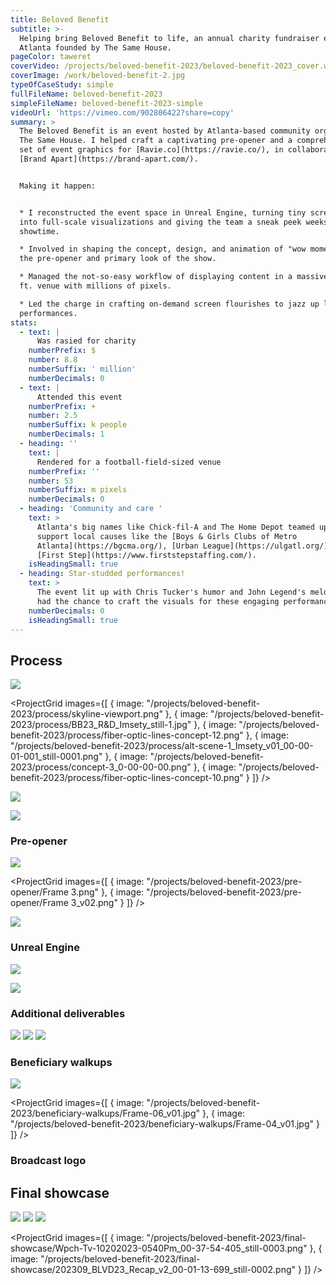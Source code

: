 ```yaml
---
title: Beloved Benefit
subtitle: >-
  Helping bring Beloved Benefit to life, an annual charity fundraiser event in
  Atlanta founded by The Same House.
pageColor: taweret
coverVideo: /projects/beloved-benefit-2023/beloved-benefit-2023_cover.webm
coverImage: /work/beloved-benefit-2.jpg
typeOfCaseStudy: simple
fullFileName: beloved-benefit-2023
simpleFileName: beloved-benefit-2023-simple
videoUrl: 'https://vimeo.com/902806422?share=copy'
summary: >
  The Beloved Benefit is an event hosted by Atlanta-based community organization
  The Same House. I helped craft a captivating pre-opener and a comprehensive
  set of event graphics for [Ravie.co](https://ravie.co/), in collaboration with
  [Brand Apart](https://brand-apart.com/).


  Making it happen:


  * I reconstructed the event space in Unreal Engine, turning tiny screen drafts
  into full-scale visualizations and giving the team a sneak peek weeks before
  showtime.

  * Involved in shaping the concept, design, and animation of "wow moments" of
  the pre-opener and primary look of the show.

  * Managed the not-so-easy workflow of displaying content in a massive 27k sq.
  ft. venue with millions of pixels.

  * Led the charge in crafting on-demand screen flourishes to jazz up live
  performances.
stats:
  - text: |
      Was rasied for charity
    numberPrefix: $
    number: 8.8
    numberSuffix: ' million'
    numberDecimals: 0
  - text: |
      Attended this event
    numberPrefix: +
    number: 2.5
    numberSuffix: k people
    numberDecimals: 1
  - heading: ''
    text: |
      Rendered for a football-field-sized venue
    numberPrefix: ''
    number: 53
    numberSuffix: m pixels
    numberDecimals: 0
  - heading: 'Community and care '
    text: >
      Atlanta's big names like Chick-fil-A and The Home Depot teamed up to
      support local causes like the [Boys & Girls Clubs of Metro
      Atlanta](https://bgcma.org/), [Urban League](https://ulgatl.org/), and
      [First Step](https://www.firststepstaffing.com/).
    isHeadingSmall: true
  - heading: Star-studded performances!
    text: >
      The event lit up with Chris Tucker's humor and John Legend's melodies. I
      had the chance to craft the visuals for these engaging performances.
    numberDecimals: 0
    isHeadingSmall: true
---
```



## Process

![](/projects/beloved-benefit-2023/process/fiber-optic-lines-peidmont-park.png)

<ProjectGrid
  images={[
    { image: "/projects/beloved-benefit-2023/process/skyline-viewport.png" },
    {
      image: "/projects/beloved-benefit-2023/process/BB23_R&D_Imsety_still-1.jpg"
    },
    {
      image:
        "/projects/beloved-benefit-2023/process/fiber-optic-lines-concept-12.png"
    },
    {
      image:
        "/projects/beloved-benefit-2023/process/alt-scene-1_Imsety_v01_00-00-01-001_still-0001.png"
    },
    { image: "/projects/beloved-benefit-2023/process/concept-3_0-00-00-00.png" },
    {
      image:
        "/projects/beloved-benefit-2023/process/fiber-optic-lines-concept-10.png"
    }
  ]}
/>

![](/projects/beloved-benefit-2023/process/alt-scene.png)

![](/projects/beloved-benefit-2023/process/image_72.png)

### Pre-opener

![](</projects/beloved-benefit-2023/pre-opener/Scene 10.png>)

<ProjectGrid
  images={[
    { image: "/projects/beloved-benefit-2023/pre-opener/Frame 3.png" },
    { image: "/projects/beloved-benefit-2023/pre-opener/Frame 3_v02.png" }
  ]}
/>

![](</projects/beloved-benefit-2023/pre-opener/Scene 3.png>)

### Unreal Engine

![](/projects/beloved-benefit-2023/unreal-engine/UnrealEditor_pCnVwUihfJ.jpg)

![](/projects/beloved-benefit-2023/unreal-engine/Cinema_4D_tgZjt9Gv4e.png)

### Additional deliverables

![](/projects/beloved-benefit-2023/additional-deliverables/final-number-reveal-lines.png)
![](/projects/beloved-benefit-2023/additional-deliverables/photo-treatment-1.png)
![](/projects/beloved-benefit-2023/additional-deliverables/transition-1_Imsety_v01_00-00-01-668_still-0001.png)

### Beneficiary walkups

![](</projects/beloved-benefit-2023/beneficiary-walkups/DOWNSTAGE PORTAL WALL copy 5.png>)

<ProjectGrid
  images={[
    {
      image: "/projects/beloved-benefit-2023/beneficiary-walkups/Frame-06_v01.jpg"
    },
    {
      image: "/projects/beloved-benefit-2023/beneficiary-walkups/Frame-04_v01.jpg"
    }
  ]}
/>

### Broadcast logo

<ProjectVimeo url="https://vimeo.com/907079867?share=copy" />

## Final showcase

![](/projects/beloved-benefit-2023/final-showcase/UnrealEditor_5LPUgkTWsC.jpg)
![](/projects/beloved-benefit-2023/final-showcase/UnrealEditor_W0HKaJNV0j.jpg)
![](/projects/beloved-benefit-2023/final-showcase/202309_BLVD23_Recap_v2_00-01-08-443_still-0001.png)

<ProjectGrid
  images={[
    {
      image:
        "/projects/beloved-benefit-2023/final-showcase/Wpch-Tv-10202023-0540Pm_00-37-54-405_still-0003.png"
    },
    {
      image:
        "/projects/beloved-benefit-2023/final-showcase/202309_BLVD23_Recap_v2_00-01-13-699_still-0002.png"
    }
  ]}
/>
